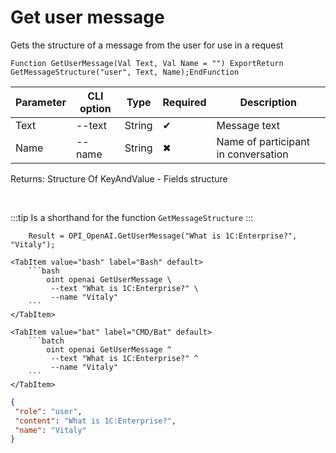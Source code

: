 ﻿---
sidebar_position: 5
description: Get user message and other functions to work with OpenAI in the Open Integration Package, a free open-source integration library for 1C:Enterprise 8, OneScript and CLI
keywords: [1C, 1С, 1С:Enterprise, 1С:Enterprise 8.3, API, Integration, Services, Exchange, OneScript, CLI, OpenAI]
---


# Get user message
 Gets the structure of a message from the user for use in a request



`Function GetUserMessage(Val Text, Val Name = "") ExportReturn GetMessageStructure("user", Text, Name);EndFunction`

  | Parameter | CLI option | Type | Required | Description |
  |-|-|-|-|-|
  | Text | --text | String | &#x2714; | Message text |
  | Name | --name | String | &#x2716; | Name of participant in conversation |

  
  Returns:  Structure Of KeyAndValue - Fields structure

<br/>

:::tip
Is a shorthand for the function `GetMessageStructure`
:::
<br/>



```bsl title="1C:Enterprise/OneScript code example"
    Result = OPI_OpenAI.GetUserMessage("What is 1C:Enterprise?", "Vitaly");
```
 

 <Tabs>
  
    <TabItem value="bash" label="Bash" default>
        ```bash
            oint openai GetUserMessage \
             --text "What is 1C:Enterprise?" \
             --name "Vitaly"
        ```
    </TabItem>
  
    <TabItem value="bat" label="CMD/Bat" default>
        ```batch
            oint openai GetUserMessage ^
             --text "What is 1C:Enterprise?" ^
             --name "Vitaly"
        ```
    </TabItem>
</Tabs>


```json title="Result"
{
 "role": "user",
 "content": "What is 1C:Enterprise?",
 "name": "Vitaly"
}
```
